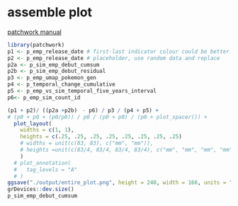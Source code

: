 # assemble plot
[patchwork manual](https://patchwork.data-imaginist.com/articles/guides/layout.html)
```r
library(patchwork)
p1 <- p_emp_release_date # first-last indicator colour could be better. legend needs improvement.
p2 <- p_emp_release_date # placeholder, use random data and replace
p2a <- p_sim_emp_debut_cumsum
p2b <- p_sim_emp_debut_residual
p3 <- p_emp_umap_pokemon_gen
p4 <- p_temporal_change_cumulative
p5 <- p_emp_vs_sim_temporal_five_years_interval 
p6<- p_emp_sim_count_id

(p1 + p2)/ ((p2a +p2b)　- p6) / p3 / (p4 + p5) +
# (p0 + p0 + (p0/p0)) / p0 / (p0 + p0) / (p0 + plot_spacer()) +
  plot_layout(
    widths = c(1, 1),
    heights = c(.25, .25, .25, .25, .25, .25, .25, .25)
    # widths = unit(c(83, 83), c("mm", "mm")),
    # heights =unit(c(83/4, 83/4, 83/4, 83/4), c("mm", "mm", "mm", "mm")),
    ) 
  # plot_annotation(
  #   tag_levels = "A"
  # )
ggsave("./output/entire_plot.png", height = 240, width = 166, units = "mm", dpi = 150)
grDevices::dev.size()
p_sim_emp_debut_cumsum
```


